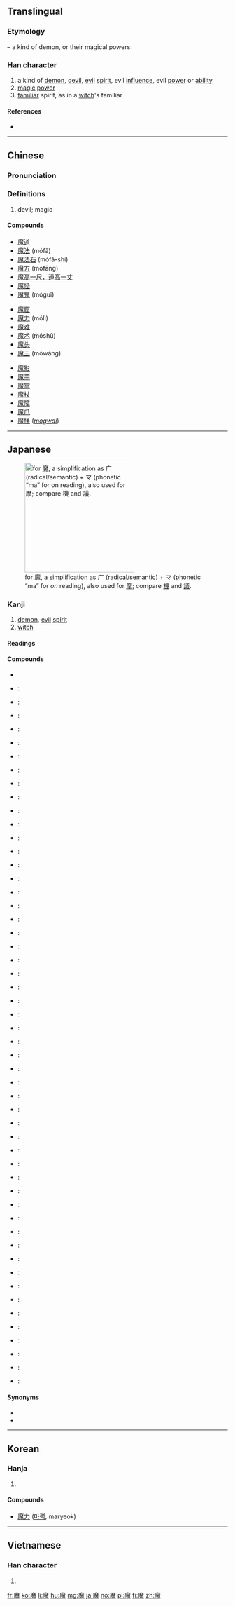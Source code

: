 ==Translingual==

===Etymology===
{{Han compound|麻|鬼|t2=demon|ls=psc|c1=p|c2=s}} – a kind of demon, or their magical powers.

===Han character===
{{Han char|rn=194|rad=鬼|as=11|sn=21|four=00213|canj=ICHUI,IDHUI,IDHI|ids=⿸麻鬼}}

# a kind of [[demon]], [[devil]], [[evil]] [[spirit]], evil [[influence]], evil [[power]] or [[ability]]
# [[magic]] [[power]]
# [[familiar]] spirit, as in a [[witch]]'s familiar

====References====
* {{Han ref|kx=1462.670|dkj=45906|dj=1997.020|hdz=74436.110|uh=9B54|ud=39764|bh=C55D|bd=50525}}

----

==Chinese==
{{zh-forms}}

===Pronunciation===
{{zh-pron
|m=mó
|c=mo4,mo1
|h=pfs=
|md=
|mn=mô͘
|w=
|mc=y
|oc=y
|cat=n
}}

===Definitions===
{{zh-hanzi}}

# devil; magic

====Compounds====
{{top3}}
* [[魔道]]
* [[魔法]] (mófǎ)
* [[魔法石]] (mófǎ-shí)
* [[魔方]] (mófāng)
* [[魔高一尺，道高一丈]]
* [[魔怪]]
* [[魔鬼]] (móguǐ)
{{mid3}}
* [[魔窟]]
* [[魔力]] (mólì)
* [[魔难]]
* [[魔术]] (móshù)
* [[魔头]]
* [[魔王]] (mówáng)
{{mid3}}
* [[魔影]]
* [[魔芋]]
* [[魔掌]]
* [[魔杖]]
* [[魔障]]
* [[魔爪]]
* [[魔怪]] (''[[mogwai]]'')
{{bottom}}

----

==Japanese==
[[File:RYAKUJI ma.png|thumb|right|250px|{{w|Ryakuji}} for 魔, a {{w|phono-semantic}} simplification as 广 (radical/semantic) + マ (phonetic “ma” for ''on'' reading), also used for [[摩#Japanese|摩]]; compare [[機#Japanese|機]] and [[議#Japanese|議]].]]

===Kanji===
{{ja-kanji|rs=鬼11|grade=c}}

# [[demon]], [[evil]] [[spirit]]
# [[witch]]

====Readings====
{{ja-readings
|goon=[[ま]] (ma)
|kanon=[[ば]] (ba) {{non-joyo-reading}}
}}

====Compounds====
{{der-top|Compounds}}
* {{ja-r|閻魔|^えんま}}
* {{ja-r|妖魔|ようま}}: 
* {{ja-r|霊魔|れいま}}: 
* {{ja-r|邪魔|じゃま}}: 
* {{ja-r|魔鬼|まき}}: 
* {{ja-r|魔王|まおう}}: 
* {{ja-r|魔界|まかい}}: 
* {{ja-r|魔境|まきょう}}: 
* {{ja-r|魔窟|まくつ}}: 
* {{ja-r|魔手|ましゅ}}: 
* {{ja-r|邪魔|じゃま}}: 
* {{ja-r|魔性|ましょう}}: 
* {{ja-r|悪魔|あくま}}: 
* {{ja-r|悪魔主義|あくましゅぎ}}: 
* {{ja-r|魔神|まじん}}: 
* {{ja-r|魔弾|まだん}}: 
* {{ja-r|魔酔|ますい}}: 
* {{ja-r|魔睡|ますい}}: 
* {{ja-r|魔羅|まら}}: 
* {{ja-r|魔物|まもの}}:
* {{ja-r|魔者|まもの}}: 
* {{ja-r|天魔|てんま}}: 
* {{ja-r|病魔|びょうま}}: 
* {{ja-r|水魔|すいま}}: 
* {{ja-r|魔羅|まら}}: 
* {{ja-r|魔幻|まげん}}: 
* {{ja-r|魔術|まじゅつ}}: 
* {{ja-r|魔術師|まじゅつし}}: 
* {{ja-r|魔術士|まじゅつし}}: 
* {{ja-r|魔道|まどう}}: 
* {{ja-r|魔道師|まどうし}}: 
* {{ja-r|魔道士|まどうし}}: 
* {{ja-r|魔導|まどう}}: 
* {{ja-r|魔導師|まどうし}}: 
* {{ja-r|魔導士|まどうし}}: 
* {{ja-r|魔法|まほう}}: 
* {{ja-r|魔法円|まほうえん}}: 
* {{ja-r|魔法師|まほうし}}: 
* {{ja-r|魔法士|まほうし}}: 
* {{ja-r|魔人|まじん}}: 
* {{ja-r|魔女|まじょ}}: 
* {{ja-r|魔男|まだん}}: 
* {{ja-r|破魔|はま}}: 
* {{ja-r|祓魔|ふつま}}: 
* {{ja-r|魔力|まりょく}}: 
* {{ja-r|放火魔|ほうかま}}: 
* {{ja-r|魔法瓶|まほうびん}}: 
* {{ja-r|使い魔|つかいま}}: 
* {{ja-r|魔が差す|まがさす}}: 
* {{ja-r|魔の海|まのうみ}}: 
* {{ja-r|魔除け|まよけ}}: 
* {{ja-r|お邪魔虫|おじゃまむし}}: 
* {{ja-r|誤魔化す|ごまかす}}: 
{{der-bottom}}

====Synonyms====
* {{l|ja|鬼}}
* {{l|ja|妖}}

----

==Korean==

===Hanja===
{{ko-hanja|hangeul=마|eumhun=|rv=ma|mr=ma|y=ma}}

# {{defn|lang=ko|sort=鬼11}}

====Compounds====
* [[魔力]] ([[마력]], maryeok)

----

==Vietnamese==

===Han character===
{{vi-hantu|[[ma]]|rs=鬼11}}

# {{defn|lang=vi|sort=鬼11}}

[[fr:魔]]
[[ko:魔]]
[[li:魔]]
[[hu:魔]]
[[mg:魔]]
[[ja:魔]]
[[no:魔]]
[[pl:魔]]
[[fi:魔]]
[[zh:魔]]